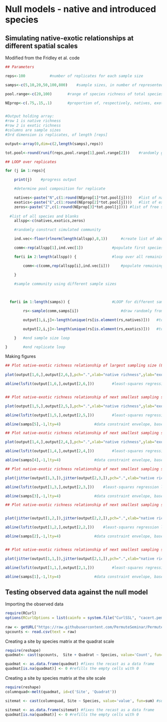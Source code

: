 Null models - native and introduced species
========================================================

Simulating native-exotic relationships at different spatial scales
--------------------------------------------------------------------
Modified from the Fridley et al. code

```r

## Parameters  												  

reps<-100			#number of replicates for each sample size

samps<-c(5,10,20,50,100,800)	#sample sizes, in number of represented individuals

pool.range<-c(20,100)		#range of species richness of total species pool (includes natives, exotics, and "bare spaces")

NEprop<-c(.75,.15,.1)		#proportion of, respectively, natives, exotics, and bare spaces in pool (totals to 1)


#Output holding array:
#row 1 is native richness
#row 2 is exotic richness
#columns are sample sizes
#3rd dimension is replicates, of length [reps]

output<-array(0,dim=c(2,length(samps),reps))

tot.pool<-round(runif(reps,pool.range[1],pool.range[2]))	#randomly generate [reps]-length vector of total pool sizes

## LOOP over replicates

for (j in 1:reps){

	print(j)	#progress output

	#determine pool composition for replicate

	natives<-paste("N",c(1:round(NEprop[1]*tot.pool[j])))	#list of native species
	exotics<-paste("E",c(1:round(NEprop[2]*tot.pool[j])))	#list of exotic species
	zeros<-paste("Z",c(1:round(NEprop[3]*tot.pool[j])))	#list of free spaces
  
  #list of all species and blanks
	allspp<-c(natives,exotics,zeros)				

	#randomly construct simulated community

	ind.vec<-floor(rlnorm(length(allspp),8,1))		#create list of abundances for each species, from lognormal abundance distribution

	comm<-rep(allspp[1],ind.vec[1])				#populate first species in pool with its associated abundance

	for(i in 2:length(allspp)) {				#loop over all remaining species

		comm<-c(comm,rep(allspp[i],ind.vec[i]))		#populate remaining species with associated abundances

	}

	#sample community using different sample sizes

	
  
  for(i in 1:length(samps)) {					#LOOP for different sample sizes

		rs<-sample(comm,samps[i])					#draw randomly from community pool of individuals with given sample size

		output[1,i,j]<-length(unique(rs[is.element(rs,natives)]))	#total richness of natives in the sample

		output[2,i,j]<-length(unique(rs[is.element(rs,exotics)]))	#total richness of exotics in the sample

	}	#end sample size loop		

}		#end replicate loop

```

Making figures
```r

## Plot native-exotic richness relationship of largest sampling size (800 indivs)
 
plot(output[1,6,],output[2,6,],pch=".",xlab="native richness",ylab="exotic richness",xlim=c(0,max(output[1:2,6,])),ylim=c(0,max(output[1:2,6,])))

abline(lsfit(output[1,6,],output[2,6,]))		#least-squares regression line


## Plot native-exotic richness relationship of next smallest sampling size (100 indivs)

plot(output[1,5,],output[2,5,],pch=".",xlab="native richness",ylab="exotic richness",xlim=c(0,samps[5]),ylim=c(0,samps[5]))

abline(lsfit(output[1,5,],output[2,5,]))		#least-squares regression line

abline(samps[5],-1,lty=4)				#data constraint envelope, based on sample size

## Plot native-exotic richness relationship of next smallest sampling size (50 indivs)

plot(output[1,4,],output[2,4,],pch=".",xlab="native richness",ylab="exotic richness",xlim=c(0,samps[4]),ylim=c(0,samps[4]))

abline(lsfit(output[1,4,],output[2,4,]))		#least-squares regression line

abline(samps[4],-1,lty=4)				#data constraint envelope, based on sample size

## Plot native-exotic richness relationship of next smallest sampling size (20 indivs)

plot(jitter(output[1,3,]),jitter(output[2,3,]),pch=".",xlab="native richness",ylab="exotic richness",xlim=c(0,samps[3]),ylim=c(0,samps[3]))

abline(lsfit(output[1,3,],output[2,3,]))  	#least-squares regression line

abline(samps[3],-1,lty=4)				#data constraint envelope, based on sample size

## Plot native-exotic richness relationship of next smallest sampling size (10 indivs)


plot(jitter(output[1,2,]),jitter(output[2,2,]),pch=".",xlab="native richness",ylab="exotic richness",xlim=c(0,samps[2]),ylim=c(0,samps[2]))

abline(lsfit(output[1,2,],output[2,2,]))  	#least-squares regression line

abline(samps[2],-1,lty=4)				#data constraint envelope, based on sample size


## Plot native-exotic richness relationship of next smallest sampling size (5 indivs)

plot(jitter(output[1,1,]),jitter(output[2,1,]),pch=".",xlab="native richness",ylab="exotic richness",xlim=c(0,samps[1]),ylim=c(0,samps[1]))

abline(lsfit(output[1,1,],output[2,1,]))		#least-squares regression line

abline(samps[1],-1,lty=4)				#data constraint envelope, based on sample size
```

Testing observed data against the null model
---------------------------------------------
Importing the observed data

```r
require(RCurl)
options(RCurlOptions = list(cainfo = system.file("CurlSSL", "cacert.pem", package = "RCurl")))
      
raw <- getURL("https://raw.githubusercontent.com/PermuteSeminar/PermuteSeminar-2014/master/Week-10/speciescounts.csv")
spcounts <- read.csv(text = raw) 


```



Creating a site by species matrix at the quadrat scale
```r
require(reshape)
quadmat<- cast(spcounts,  Site + Quadrat ~ Species, value='Count', fun=sum) #sums the number of individual plants per quadrat

quadmat <- as.data.frame(quadmat) #fixes the recast as a data frame
quadmat[is.na(quadmat)] <- 0 #refills the empty cells with 0
```


Creating a site by species matrix at the site scale
```r
require(reshape)
columnquad<-melt(quadmat, id=c('Site', 'Quadrat'))

sitemat <- cast(columnquad, Site ~ Species, value='value', fun=sum) #sums the number of individual plants per quadrat

sitemat <- as.data.frame(sitemat) #fixes the recast as a data frame
quadmat[is.na(quadmat)] <- 0 #refills the empty cells with 0
```


